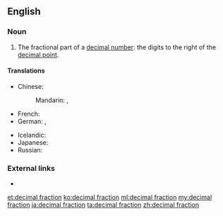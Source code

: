 ==English==
===Noun===
{{en-noun|head=[[decimal]] [[fraction]]}}

# {{context|arithmetic}} The fractional part of a [[decimal number]]: the digits to the right of the [[decimal point]].

====Translations====
{{trans-top|fractional part of a decimal number}}
* Chinese:
*: Mandarin: {{t|cmn|小數|sc=Hani}}, {{t|cmn|小数|tr=xiǎoshù|sc=Hani}}
* French: {{t+|fr|fraction décimale|f}}
* German: {{t+|de|Dezimalbruch|m}}, {{t-|de|Zehnerbruch|m}}
{{trans-mid}}
* Icelandic: {{t-|is|tugabrot|n}}
* Japanese: {{t+|ja|小数|tr=しょうすう, shōsū|sc=Jpan}}
* Russian: {{t-|ru|десятичная дробь|f|tr=desjatíčnaja drobʹ|sc=Cyrl}}
{{trans-bottom}}

===External links===
* {{pedia}}

[[et:decimal fraction]]
[[ko:decimal fraction]]
[[ml:decimal fraction]]
[[my:decimal fraction]]
[[ja:decimal fraction]]
[[ta:decimal fraction]]
[[zh:decimal fraction]]
